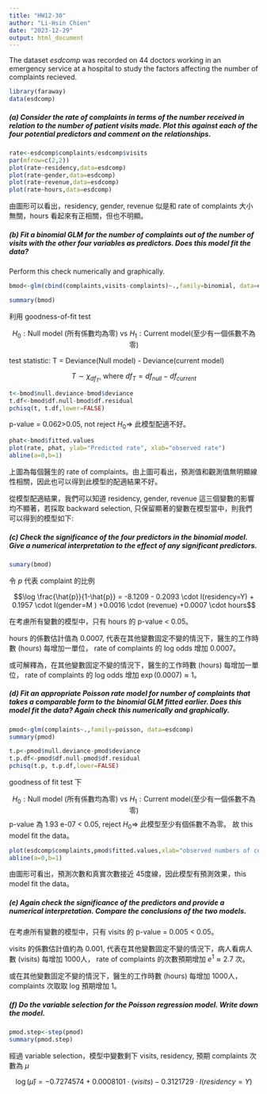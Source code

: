 ```yaml
---
title: "HW12-30"
author: "Li-Hsin Chien"
date: "2023-12-29"
output: html_document
---
```

The dataset *esdcomp* was recorded on 44 doctors working in an emergency service at a hospital to study the factors affecting the number of complaints recieved.

```r
library(faraway)
data(esdcomp)
```

##### (a) Consider the rate of complaints in terms of the number received in relation to the number of patient visits made. Plot this against each of the four potential predictors and comment on the relationships.

```r
rate<-esdcomp$complaints/esdcomp$visits
par(mfrow=c(2,2))
plot(rate~residency,data=esdcomp)
plot(rate~gender,data=esdcomp)
plot(rate~revenue,data=esdcomp)
plot(rate~hours,data=esdcomp)

```

由圖形可以看出，residency, gender, revenue 似是和 rate of complaints 大小無關，hours 看起來有正相關，但也不明顯。

##### (b) Fit a binomial GLM for the number of complaints out of the number of visits with the other four variables as predictors. Does this model fit the data?
Perform this check numerically and graphically.
```r
bmod<-glm(cbind(complaints,visits-complaints)~.,family=binomial, data=esdcomp) 

summary(bmod)
```

利用 goodness-of-fit test

$$H_0: \text{Null model (所有係數均為零)  vs  }H_1: \text{Current model(至少有一個係數不為零) } $$

test statistic: T = Deviance(Null model) - Deviance(current model)

$$ T \sim \chi_{df_T} \text{, where } df_T=df_{null}-df_{current} $$


```r
t<-bmod$null.deviance-bmod$deviance
t.df<-bmod$df.null-bmod$df.residual
pchisq(t, t.df,lower=FALSE)
```

p-value = 0.062>0.05, not reject $H_0 \Rightarrow$ 此模型配適不好。

```r
phat<-bmod$fitted.values
plot(rate, phat, ylab="Predicted rate", xlab="observed rate")
abline(a=0,b=1)
```

上圖為每個醫生的 rate of complaints。由上圖可看出，預測值和觀測值無明顯線性相關，因此也可以得到此模型的配適結果不好。

從模型配適結果，我們可以知道 residency, gender, revenue 這三個變數的影響均不顯著，若採取 backward selection, 只保留顯著的變數在模型當中，則我們可以得到的模型如下:

##### (c) Check the significance of the four predictors in the binomial model. Give a numerical interpretation to the effect of any significant predictors.

```r
sumary(bmod)
```

令 *p* 代表 complaint 的比例

$$\log \frac{\hat{p}}{1-\hat{p}} = -8.1209 - 0.2093 \cdot I(residency=Y) + 0.1957 \cdot I(gender=M ) +0.0016 \cdot (revenue) +0.0007 \cdot hours$$

在考慮所有變數的模型中，只有 hours 的 p-value < 0.05。

hours 的係數估計值為 0.0007, 代表在其他變數固定不變的情況下，醫生的工作時數 (hours) 每增加一單位， rate of complaints 的 log odds 增加 0.0007。

或可解釋為，在其他變數固定不變的情況下，醫生的工作時數 (hours) 每增加一單位， rate of complaints 的 log odds 增加 $\exp(0.0007) \approx 1$。 

##### (d) Fit an appropriate Poisson rate model for number of complaints that takes a comparable form to the binomial GLM fitted earlier. Does this model fit the data? Again check this numerically and graphically.

```r
pmod<-glm(complaints~.,family=poisson, data=esdcomp) 
summary(pmod)
```

```r
t.p<-pmod$null.deviance-pmod$deviance
t.p.df<-pmod$df.null-pmod$df.residual
pchisq(t.p, t.p.df,lower=FALSE)
```
goodness of fit test 下

$$H_0: \text{Null model (所有係數均為零)  vs  }H_1: \text{Current model(至少有一個係數不為零) } $$
p-value 為 1.93 e-07 < 0.05, reject $H_0 \Rightarrow$ 此模型至少有個係數不為零。
故 this model fit the data。

```r
plot(esdcomp$complaints,pmod$fitted.values,xlab="observed numbers of complains",ylab="predicted numbers of complaints")
abline(a=0,b=1)
```

由圖形可看出，預測次數和真實次數接近 45度線，因此模型有預測效果，this model fit the data。

##### (e) Again check the significance of the predictors and provide a numerical interpretation. Compare the conclusions of the two models.

在考慮所有變數的模型中，只有 visits 的 p-value = 0.005 < 0.05。

visits 的係數估計值約為 0.001, 代表在其他變數固定不變的情況下，病人看病人數 (visits) 每增加 1000人， rate of complaints 的次數預期增加 $e^1 \approx 2.7$ 次。

或在其他變數固定不變的情況下，醫生的工作時數 (hours) 每增加 1000人， complaints 次取取 log 預期增加 1。 

##### (f)	Do the variable selection for the Poisson regression model. Write down the model.
```r
pmod.step<-step(pmod)
summary(pmod.step)
```

經過 variable selection，模型中變數剩下 visits, residency, 預期 complaints 次數為 $\mu$

$$ \log (\hat{\mu}) = -0.7274574 + 0.0008101 \cdot (visits) -0.3121729 \cdot I(residency=Y) $$

